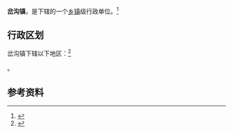 {{中国乡级行政区|21/03/81/102/000}}

'''岔沟镇'''，是{{PRC admin/fullname|21/03/81/102/000|3}}下辖的一个[[乡镇|乡镇]]级行政单位。<ref>{{PRC admin/ref sgc|{{PRC admin/parent|21/03/81/102/000}}}}</ref>

== 行政区划 ==

岔沟镇下辖以下地区：<ref>{{PRC admin/ref sgc|21/03/81/102/000}}</ref>

{{PRC admin/children|21/03/81/102/000}}。

== 参考资料 ==

{{reflist}}

{{行政区划小作品}}
{{PRC admin/navcat|21/03/81/102/000}}